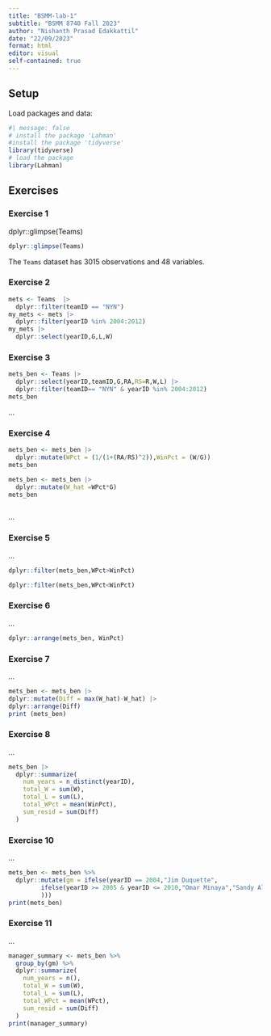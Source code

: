 ```yaml
---
title: "BSMM-lab-1"
subtitle: "BSMM 8740 Fall 2023"
author: "Nishanth Prasad Edakkattil"
date: "22/09/2023"
format: html
editor: visual
self-contained: true
---
```


## Setup

Load packages and data:

```r
#| message: false
# install the package 'Lahman'
#install the package 'tidyverse'
library(tidyverse)
# load the package
library(Lahman)
```

## Exercises

### Exercise 1

dplyr::glimpse(Teams)

```r
dplyr::glimpse(Teams)
```

The `Teams` dataset has 3015 observations and 48 variables.

### Exercise 2

```r
mets <- Teams  |> 
  dplyr::filter(teamID == "NYN")
my_mets <- mets |>
  dplyr::filter(yearID %in% 2004:2012)
my_mets |>
  dplyr::select(yearID,G,L,W)
```

### Exercise 3

```r
mets_ben <- Teams |>
  dplyr::select(yearID,teamID,G,RA,RS=R,W,L) |>
  dplyr::filter(teamID== "NYN" & yearID %in% 2004:2012)
mets_ben
```

...

### Exercise 4

```r
mets_ben <- mets_ben |>
  dplyr::mutate(WPct = (1/(1+(RA/RS)^2)),WinPct = (W/G))
mets_ben

mets_ben <- mets_ben |>
  dplyr::mutate(W_hat =WPct*G)
mets_ben
```

```         

```

...

### Exercise 5

...

```r
dplyr::filter(mets_ben,WPct>WinPct)
```
```r
dplyr::filter(mets_ben,WPct<WinPct)
```


### Exercise 6

...

```r
dplyr::arrange(mets_ben, WinPct)
```

### Exercise 7

...

```r
mets_ben <- mets_ben |>
dplyr::mutate(Diff = max(W_hat)-W_hat) |>
dplyr::arrange(Diff)
print (mets_ben)
```

### Exercise 8

...

```r
mets_ben |>
  dplyr::summarize(
    num_years = n_distinct(yearID), 
    total_W = sum(W), 
    total_L = sum(L), 
    total_WPct = mean(WinPct),
    sum_resid = sum(Diff)
  )
```

### Exercise 10

...

```r
mets_ben <- mets_ben %>% 
  dplyr::mutate(gm = ifelse(yearID == 2004,"Jim Duquette", 
         ifelse(yearID >= 2005 & yearID <= 2010,"Omar Minaya","Sandy Alderson"
         )))
print(mets_ben)
```

### Exercise 11

...

```r
manager_summary <- mets_ben %>%
  group_by(gm) %>%
  dplyr::summarize(
    num_years = n(),
    total_W = sum(W),
    total_L = sum(L),
    total_WPct = mean(WPct),
    sum_resid = sum(Diff)
  )
print(manager_summary)
```

